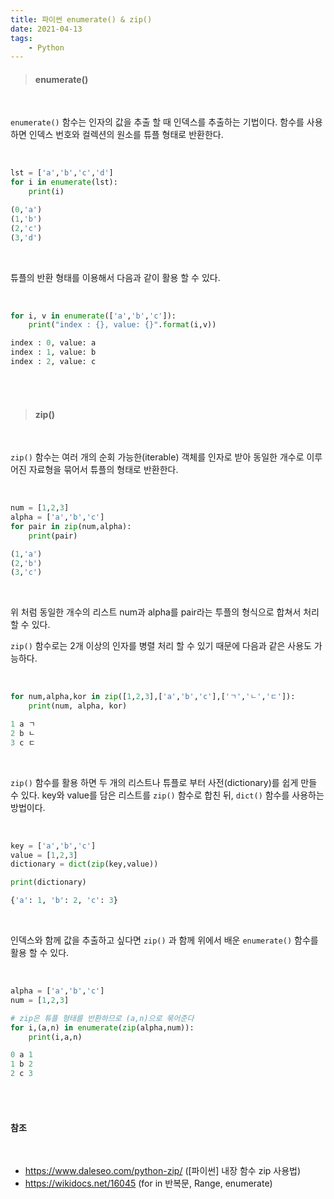 ```yaml
---
title: 파이썬 enumerate() & zip()
date: 2021-04-13
tags:
    - Python
---
```


> #### enumerate()

<br />

`enumerate()` 함수는 인자의 값을 추출 할 때 인덱스를 추출하는 기법이다. 함수를 사용하면 인덱스 번호와 컬렉션의 원소를 튜플 형태로 반환한다.

<br />

```python
lst = ['a','b','c','d']
for i in enumerate(lst):
    print(i)

(0,'a')
(1,'b')
(2,'c')
(3,'d')
```

<br />

튜플의 반환 형태를 이용해서 다음과 같이 활용 할 수 있다.

<br />

```python
for i, v in enumerate(['a','b','c']):
    print("index : {}, value: {}".format(i,v))

index : 0, value: a
index : 1, value: b
index : 2, value: c
```

<br />
<br />

> #### zip()

<br />

`zip()` 함수는 여러 개의 순회 가능한(iterable) 객체를 인자로 받아 동일한 개수로 이루어진 자료형을 묶어서 튜플의 형태로 반환한다.

<br />

```python
num = [1,2,3]
alpha = ['a','b','c']
for pair in zip(num,alpha):
    print(pair)

(1,'a')
(2,'b')
(3,'c')
```

<br />

위 처럼 동일한 개수의 리스트 num과 alpha를 pair라는 투플의 형식으로 합쳐서 처리 할 수 있다.

`zip()` 함수로는 2개 이상의 인자를 병렬 처리 할 수 있기 때문에 다음과 같은 사용도 가능하다.

<br />

```python
for num,alpha,kor in zip([1,2,3],['a','b','c'],['ㄱ','ㄴ','ㄷ']):
    print(num, alpha, kor)

1 a ㄱ
2 b ㄴ
3 c ㄷ
```

<br />

`zip()` 함수를 활용 하면 두 개의 리스트나 튜플로 부터 사전(dictionary)를 쉽게 만들 수 있다. key와 value를 담은 리스트를 `zip()` 함수로 합친 뒤, `dict()` 함수를 사용하는 방법이다.

<br />

```python
key = ['a','b','c']
value = [1,2,3]
dictionary = dict(zip(key,value))

print(dictionary)

{'a': 1, 'b': 2, 'c': 3}
```

<br />

인덱스와 함께 값을 추출하고 싶다면 `zip()` 과 함께 위에서 배운 `enumerate()` 함수를 활용 할 수 있다.

<br />

```python
alpha = ['a','b','c']
num = [1,2,3]

# zip은 튜플 형태를 반환하므로 (a,n)으로 묶어준다
for i,(a,n) in enumerate(zip(alpha,num)):
    print(i,a,n)

0 a 1
1 b 2
2 c 3
```

<br />
<br />

#### 참조

<br />

-   https://www.daleseo.com/python-zip/ ([파이썬] 내장 함수 zip 사용법)
-   https://wikidocs.net/16045 (for in 반복문, Range, enumerate)
